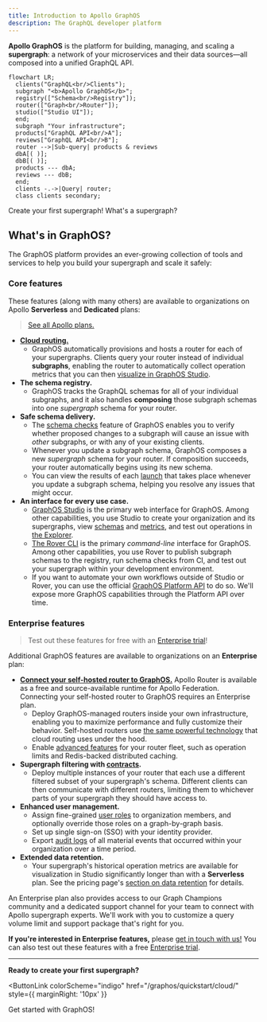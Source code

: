 ```yaml
---
title: Introduction to Apollo GraphOS
description: The GraphQL developer platform
---
```


**Apollo GraphOS** is the platform for building, managing, and scaling a **supergraph**: a network of your microservices and their data sources—all composed into a unified GraphQL API.

```mermaid
flowchart LR;
  clients("GraphQL<br/>Clients");
  subgraph "<b>Apollo GraphOS</b>";
  registry(["Schema<br/>Registry"]);
  router(["Graph<br/>Router"]);
  studio(["Studio UI"]);
  end;
  subgraph "Your infrastructure";
  products["GraphQL API<br/>A"];
  reviews["GraphQL API<br/>B"];
  router -->|Sub-query| products & reviews
  dbA[( )];
  dbB[( )];
  products --- dbA;
  reviews --- dbB;
  end;
  clients -.->|Query| router;
  class clients secondary;
```

<p>
  <ButtonLink
    colorScheme="indigo"
    href="/graphos/quickstart/cloud/"
    style={{
      marginRight: '10px'
    }}
  >
    Create your first supergraph!
  </ButtonLink>
  <ButtonLink colorScheme="gray" href="/intro/platform/">
    What's a supergraph?
  </ButtonLink>
</p>

## What's in GraphOS?

The GraphOS platform provides an ever-growing collection of tools and services to help you build your supergraph and scale it safely:

### Core features

These features (along with many others) are available to organizations on Apollo **Serverless** and **Dedicated** plans:

> [See all Apollo plans.](https://www.apollographql.com/pricing/)

- [**Cloud routing.**](./routing/cloud/)
  - GraphOS automatically provisions and hosts a router for each of your supergraphs. Clients query your router instead of individual **subgraphs**, enabling the router to automatically collect operation metrics that you can then [visualize in GraphOS Studio](./metrics/).
- **The schema registry.**
  - GraphOS tracks the GraphQL schemas for all of your individual subgraphs, and it also handles **composing** those subgraph schemas into one _supergraph_ schema for your router.
- **Safe schema delivery.**
  - The [schema checks](./delivery/schema-checks/) feature of GraphOS enables you to verify whether proposed changes to a subgraph will cause an issue with _other_ subgraphs, or with any of your existing clients.
  - Whenever you update a subgraph schema, GraphOS composes a new _supergraph_ schema for your router. If composition succeeds, your router automatically begins using its new schema.
  - You can view the results of each [launch](./delivery/launches/) that takes place whenever you update a subgraph schema, helping you resolve any issues that might occur.
- **An interface for every use case.**
  - [GraphOS Studio](https://studio.apollographql.com?referrer=docs-content) is the primary web interface for GraphOS. Among other capabilities, you use Studio to create your organization and its supergraphs, view [schemas](./graphs/studio-features/#the-schema-page) and [metrics](./metrics/), and test out operations in [the Explorer](./explorer/).
  - [The Rover CLI](/rover/getting-started/) is the primary _command-line_ interface for GraphOS. Among other capabilities, you use Rover to publish subgraph schemas to the registry, run schema checks from CI, and test out your supergraph within your development environment.
  - If you want to automate your own workflows outside of Studio or Rover, you can use the official [GraphOS Platform API](./platform-api) to do so. We'll expose more GraphOS capabilities through the Platform API over time.

### Enterprise features

> Test out these features for free with an [Enterprise trial](./org/plans/#enterprise-trials)!

Additional GraphOS features are available to organizations on an **Enterprise** plan:

- [**Connect your self-hosted router to GraphOS.**](./routing/self-hosted/) Apollo Router is available as a free and source-available runtime for Apollo Federation. Connecting your self-hosted router to GraphOS requires an Enterprise plan.
  - Deploy GraphOS-managed routers inside your own infrastructure, enabling you to maximize performance and fully customize their behavior. Self-hosted routers use [the same powerful technology](/router/) that cloud routing uses under the hood.
  - Enable [advanced features](/router/enterprise-features/) for your router fleet, such as operation limits and Redis-backed distributed caching.
- **Supergraph filtering with [contracts](./delivery/contracts/).**
  - Deploy multiple instances of your router that each use a different filtered subset of your supergraph's schema. Different clients can then communicate with different routers, limiting them to whichever parts of your supergraph they should have access to.
- **Enhanced user management.**
  - Assign fine-grained [user roles](./org/members/) to organization members, and optionally override those roles on a graph-by-graph basis.
  - Set up single sign-on (SSO) with your identity provider.
  - Export [audit logs](./org/audit-log/) of all material events that occurred within your organization over a time period.
- **Extended data retention.**
  - Your supergraph's historical operation metrics are available for visualization in Studio significantly longer than with a **Serverless** plan. See the pricing page's [section on data retention](https://www.apollographql.com/pricing#data-retention) for details.

An Enterprise plan also provides access to our Graph Champions community and a dedicated support channel for your team to connect with Apollo supergraph experts. We'll work with you to customize a query volume limit and support package that's right for you.

**If you're interested in Enterprise features,** please [get in touch with us!](https://www.apollographql.com/contact-sales/) You can also test out these features with a free [Enterprise trial](./org/plans/#enterprise-trials).

---

**Ready to create your first supergraph?**

<ButtonLink
  colorScheme="indigo"
  href="/graphos/quickstart/cloud/"
  style={{
    marginRight: '10px'
  }}
>
  Get started with GraphOS!
</ButtonLink>
